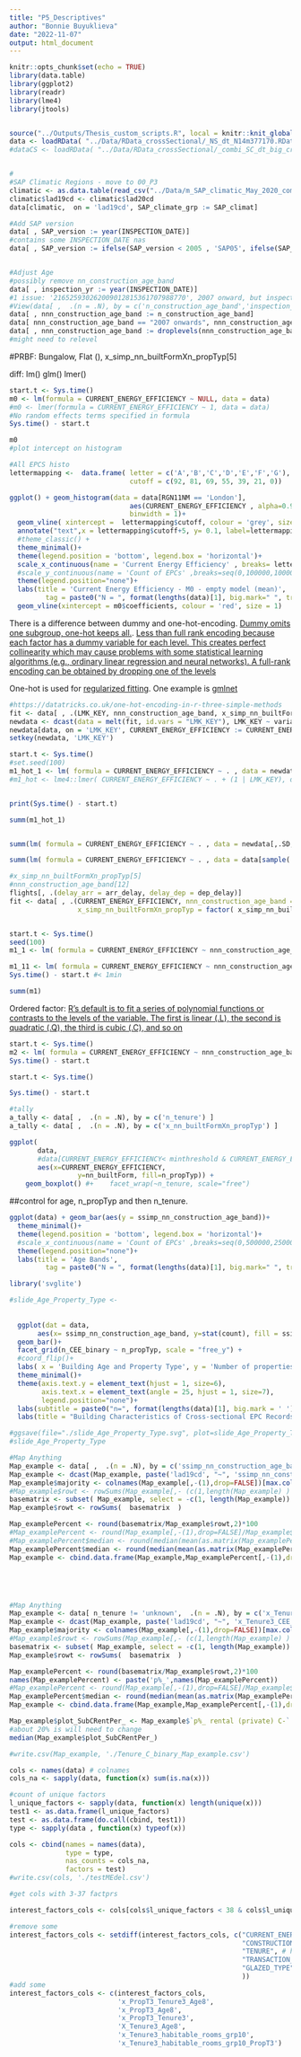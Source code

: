```yaml
---
title: "P5_Descriptives"
author: "Bonnie Buyuklieva"
date: "2022-11-07"
output: html_document
---
```


```r
knitr::opts_chunk$set(echo = TRUE)
library(data.table)
library(ggplot2)
library(readr)
library(lme4)
library(jtools)


source("../Outputs/Thesis_custom_scripts.R", local = knitr::knit_global())
data <- loadRData( "../Data/RData_crossSectional/_NS_dt_N14m377170.RData")
#dataCS <- loadRData( "../Data/RData_crossSectional/_combi_SC_dt_big_crossSect_EPCs_cleaned_N16m984358.RData")


#
#SAP Climatic Regions - move to 00_P3
climatic <- as.data.table(read_csv("../Data/m_SAP_climatic_May_2020_combined.csv"))
climatic$lad19cd <- climatic$lad20cd 
data[climatic,  on = 'lad19cd', SAP_climate_grp := SAP_climat]

#Add SAP version
data[ , SAP_version := year(INSPECTION_DATE)]
#contains some INSPECTION_DATE nas
data[ , SAP_version := ifelse(SAP_version < 2005 , 'SAP05', ifelse(SAP_version < 2009, 'SAP09', 'SAP12'))]


#Adjust Age
#possibly remove nn_construction_age_band
data[ , inspection_yr := year(INSPECTION_DATE)]
#1 issue: '216525930262009012815361707988770', 2007 onward, but inspected in 2000
#View(data[ ,  .(n = .N), by = c('n_construction_age_band','inspection_yr')])
data[ , nnn_construction_age_band := n_construction_age_band]
data[ nnn_construction_age_band == "2007 onwards", nnn_construction_age_band := ifelse(inspection_yr < 2012, '2007-2011', ifelse( inspection_yr > 2011, "2012 onwards" ,"unknown" ) )]
data[ , nnn_construction_age_band := droplevels(nnn_construction_age_band)] #rm,"2007 onwards"
#might need to relevel

```


#PRBF: Bungalow, Flat (), 
x_simp_nn_builtFormXn_propTyp[5]

diff:
lm()
glm()
lmer()




```r
start.t <- Sys.time()
m0 <- lm(formula = CURRENT_ENERGY_EFFICIENCY ~ NULL, data = data)
#m0 <- lmer(formula = CURRENT_ENERGY_EFFICIENCY ~ 1, data = data)
#No random effects terms specified in formula
Sys.time() - start.t

m0 
#plot intercept on histogram
```

```r
#All EPCS histo
lettermapping <-  data.frame( letter = c('A','B','C','D','E','F','G'), 
                              cutoff = c(92, 81, 69, 55, 39, 21, 0))

ggplot() + geom_histogram(data = data[RGN11NM == 'London'], 
                              aes(CURRENT_ENERGY_EFFICIENCY , alpha=0.9 ),
                              binwidth = 1)+
  geom_vline( xintercept =  lettermapping$cutoff, colour = 'grey', size=.6)+ 
  annotate("text",x = lettermapping$cutoff+5, y= 0.1, label=lettermapping$letter, angle=90, size=5)+
  #theme_classic() +
  theme_minimal()+
  theme(legend.position = 'bottom', legend.box = 'horizontal')+
  scale_x_continuous(name = 'Current Energy Efficiency' , breaks= lettermapping$cutoff)+
  #scale_y_continuous(name = 'Count of EPCs' ,breaks=seq(0,100000,10000))+
  theme(legend.position="none")+
  labs(title = 'Current Energy Efficiency - M0 - empty model (mean)',
         tag = paste0("N = ", format(lengths(data)[1], big.mark=" ", trim=TRUE)) ) +
  geom_vline(xintercept = m0$coefficients, colour = 'red', size = 1) 
```


There is a difference between dummy and one-hot-encoding. [Dummy omits one subgroup, one-hot keeps all.](https://stats.stackexchange.com/questions/231285/dropping-one-of-the-columns-when-using-one-hot-encoding). [Less than full rank encoding because each factor has a dummy variable for each level. This creates perfect collinearity which may cause problems with some statistical learning algorithms (e.g., ordinary linear regression and neural networks). A full-rank encoding can be obtained by dropping one of the levels](https://www.cfholbert.com/blog/categorical-encoding/)

One-hot is used for [regularized fitting](https://stats.stackexchange.com/questions/231285/dropping-one-of-the-columns-when-using-one-hot-encoding). One example is [gmlnet](https://stats.stackexchange.com/questions/423054/how-to-interpret-coefficients-of-a-multinomial-elastic-net-glmnet-regression)

```r
#https://datatricks.co.uk/one-hot-encoding-in-r-three-simple-methods
fit <- data[ , .(LMK_KEY, nnn_construction_age_band, x_simp_nn_builtFormXn_propTyp) ]
newdata <- dcast(data = melt(fit, id.vars = "LMK_KEY"), LMK_KEY ~ variable + value, fun = length)
newdata[data, on = 'LMK_KEY', CURRENT_ENERGY_EFFICIENCY := CURRENT_ENERGY_EFFICIENCY ]
setkey(newdata, 'LMK_KEY')

start.t <- Sys.time()
#set.seed(100)
m1_hot_1 <- lm( formula = CURRENT_ENERGY_EFFICIENCY ~ . , data = newdata[,.SD, .SDcols = !c('LMK_KEY')]) #[sample(.N,200)])
#m1_hot <- lme4::lmer( CURRENT_ENERGY_EFFICIENCY ~ . + (1 | LMK_KEY), data = newdata)


print(Sys.time() - start.t)

summ(m1_hot_1)


summ(lm( formula = CURRENT_ENERGY_EFFICIENCY ~ . , data = newdata[,.SD, .SDcols = !c('LMK_KEY')][sample(.N,20000)]) )

summ(lm( formula = CURRENT_ENERGY_EFFICIENCY ~ . , data = data[sample(.N,20000)]) )
```





```r
#x_simp_nn_builtFormXn_propTyp[5]
#nnn_construction_age_band[12]
flights[, .(delay_arr = arr_delay, delay_dep = dep_delay)]
fit <- data[ , .(CURRENT_ENERGY_EFFICIENCY, nnn_construction_age_band = factor( nnn_construction_age_band , ordered = FALSE ), 
                 x_simp_nn_builtFormXn_propTyp = factor( x_simp_nn_builtFormXn_propTyp , ordered = FALSE )) ]


start.t <- Sys.time()
seed(100)
m1_1 <- lm( formula = CURRENT_ENERGY_EFFICIENCY ~ nnn_construction_age_band + x_simp_nn_builtFormXn_propTyp, data = fit[sample(.N,200)])

m1_11 <- lm( formula = CURRENT_ENERGY_EFFICIENCY ~ nnn_construction_age_band + x_simp_nn_builtFormXn_propTyp, ordered=F , data = data)
Sys.time() - start.t #< 1min

summ(m1)
```
Ordered factor: [R's default is to fit a series of polynomial functions or contrasts to the levels of the variable. The first is linear (.L), the second is quadratic (.Q), the third is cubic (.C), and so on](https://stackoverflow.com/questions/57297771/interpretation-of-l-q-c-4-for-logistic-regression)

```r
start.t <- Sys.time()
m2 <- lm( formula = CURRENT_ENERGY_EFFICIENCY ~ nnn_construction_age_band + x_simp_nn_builtFormXn_propTyp)
Sys.time() - start.t
```


```r
start.t <- Sys.time()

Sys.time() - start.t
```



```r
#tally
a_tally <- data[ ,  .(n = .N), by = c('n_tenure') ]
a_tally <- data[ ,  .(n = .N), by = c('x_nn_builtFormXn_propTyp') ]
```


```r
ggplot(
       data, 
       #data[CURRENT_ENERGY_EFFICIENCY< minthreshold & CURRENT_ENERGY_EFFICIENCY> maxthreshold], 
       aes(x=CURRENT_ENERGY_EFFICIENCY, 
                 y=nn_builtForm, fill=n_propTyp)) + 
    geom_boxplot() #+    facet_wrap(~n_tenure, scale="free")
```




##control for age, n_propTyp and then n_tenure. 

```r
ggplot(data) + geom_bar(aes(y = ssimp_nn_construction_age_band))+
  theme_minimal()+
  theme(legend.position = 'bottom', legend.box = 'horizontal')+
  #scale_x_continuous(name = 'Count of EPCs' ,breaks=seq(0,500000,2500000))+
  theme(legend.position="none")+
  labs(title = 'Age Bands',
         tag = paste0("N = ", format(lengths(data)[1], big.mark=" ", trim=TRUE)) ) 
```







```r
library('svglite')

#slide_Age_Property_Type <-  
  
  
  ggplot(dat = data, 
       aes(x= ssimp_nn_construction_age_band, y=stat(count), fill = ssimp_nn_construction_age_band))+
  geom_bar()+
  facet_grid(n_CEE_binary ~ n_propTyp, scale = "free_y") +
  #coord_flip()+
  labs( x = 'Building Age and Property Type', y = 'Number of properties' )+
  theme_minimal()+
  theme(axis.text.y = element_text(hjust = 1, size=6),
        axis.text.x = element_text(angle = 25, hjust = 1, size=7),
        legend.position="none")+
  labs(subtitle = paste0("n=", format(lengths(data)[1], big.mark = ' ') ) ) +
  labs(title = "Building Characteristics of Cross-sectional EPC Records", caption ='Author: Bonnie Buyuklieva, @Bonnie_0000 \n Project: OS Narrate, UCL 2022-23 \nCentre for Advanced Spatial Analysis ')

#ggsave(file="./slide_Age_Property_Type.svg", plot=slide_Age_Property_Type, width=15, height=8)
#slide_Age_Property_Type
```









```r
#Map Anything
Map_example <- data[ ,  .(n = .N), by = c('ssimp_nn_construction_age_band','lad19cd') ]
Map_example <- dcast(Map_example, paste('lad19cd', "~", 'ssimp_nn_construction_age_band'), value.var = 'n')
Map_example$majority <- colnames(Map_example[,-(1),drop=FALSE])[max.col(Map_example[,-(1),drop=FALSE])]
#Map_example$rowt <- rowSums(Map_example[,- (c(1,length(Map_example) ) )  ,drop=FALSE])
basematrix <- subset( Map_example, select = -c(1, length(Map_example)) )
Map_example$rowt <- rowSums(  basematrix  )

Map_examplePercent <- round(basematrix/Map_example$rowt,2)*100
#Map_examplePercent <- round(Map_example[,-(1),drop=FALSE]/Map_example$rowt,2)*100
#Map_examplePercent$median <- round(median(mean(as.matrix(Map_examplePercent[,2:8]))))#dont need anymore
Map_examplePercent$median <- round(median(mean(as.matrix(Map_examplePercent))))
Map_example <- cbind.data.frame(Map_example,Map_examplePercent[,-(1),drop=FALSE] )





#Map Anything
Map_example <- data[ n_tenure != 'unknown',  .(n = .N), by = c('x_Tenure3_CEE_binary','lad19cd') ]
Map_example <- dcast(Map_example, paste('lad19cd', "~", 'x_Tenure3_CEE_binary'), value.var = 'n')
Map_example$majority <- colnames(Map_example[,-(1),drop=FALSE])[max.col(Map_example[,-(1),drop=FALSE])]
#Map_example$rowt <- rowSums(Map_example[,- (c(1,length(Map_example) ) )  ,drop=FALSE])
basematrix <- subset( Map_example, select = -c(1, length(Map_example)) )
Map_example$rowt <- rowSums(  basematrix  )

Map_examplePercent <- round(basematrix/Map_example$rowt,2)*100
names(Map_examplePercent) <- paste('p%_',names(Map_examplePercent))
#Map_examplePercent <- round(Map_example[,-(1),drop=FALSE]/Map_example$rowt,2)*100
Map_examplePercent$median <- round(median(mean(as.matrix(Map_examplePercent))))
Map_example <- cbind.data.frame(Map_example,Map_examplePercent[,-(1),drop=FALSE] )

Map_example$plot_SubCRentPer_ <- Map_example$`p%_ rental (private) C-` + Map_example$`p%_ rental (social) C-`
#about 20% is will need to change 
median(Map_example$plot_SubCRentPer_)

#write.csv(Map_example, './Tenure_C_binary_Map_example.csv')
```

```r
cols <- names(data) # colnames
cols_na <- sapply(data, function(x) sum(is.na(x)))

#count of unique factors
l_unique_factors <- sapply(data, function(x) length(unique(x)))
test1 <- as.data.frame(l_unique_factors)
test <- as.data.frame(do.call(cbind, test1))
type <- sapply(data , function(x) typeof(x)) 

cols <- cbind(names = names(data), 
              type = type,
              nas_counts = cols_na, 
              factors = test)
#write.csv(cols, './testMEdel.csv')

```

```r
#get cols with 3-37 factprs

interest_factors_cols <- cols[cols$l_unique_factors < 38 & cols$l_unique_factors > 2, 'names']

#remove some
interest_factors_cols <- setdiff(interest_factors_cols, c("CURRENT_ENERGY_RATING", "n_CEErel","n_CEIrel","n_CEE_binary",
                                                          "CONSTRUCTION_AGE_BAND",# harmonised
                                                          "TENURE", # harmonised
                                                          "TRANSACTION_TYPE",# harmonised 
                                                          "GLAZED_TYPE"#GLAZED_TYPE needs harmonising
                                                          ))
#add some
interest_factors_cols <- c(interest_factors_cols, 
                           'x_PropT3_Tenure3_Age8',
                           'x_PropT3_Age8',
                           'x_PropT3_Tenure3',
                           'X_Tenure3_Age8',
                           'x_Tenure3_habitable_rooms_grp10',
                           'x_Tenure3_habitable_rooms_grp10_PropT3')
```




